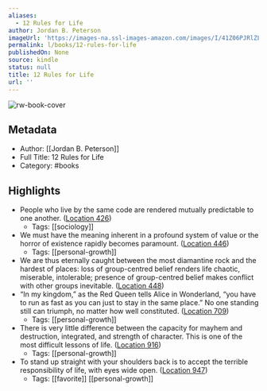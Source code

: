 ```yaml
---
aliases:
  - 12 Rules for Life
author: Jordan B. Peterson
imageUrl: 'https://images-na.ssl-images-amazon.com/images/I/41Z06PJRlZL._SL200_.jpg'
permalink: l/books/12-rules-for-life
publishedOn: None
source: kindle
status: null
title: 12 Rules for Life
url: ''
---
```

![rw-book-cover](https://images-na.ssl-images-amazon.com/images/I/41Z06PJRlZL._SL200_.jpg)

## Metadata

- Author: [[Jordan B. Peterson]]
- Full Title: 12 Rules for Life
- Category: #books

## Highlights

- People who live by the same code are rendered mutually predictable to one another. ([Location 426](https://readwise.io/to_kindle?action=open&asin=B078C6C7QS&location=426))
    - Tags: [[sociology]]
- We must have the meaning inherent in a profound system of value or the horror of existence rapidly becomes paramount. ([Location 446](https://readwise.io/to_kindle?action=open&asin=B078C6C7QS&location=446))
    - Tags: [[personal-growth]]
- We are thus eternally caught between the most diamantine rock and the hardest of places: loss of group-centred belief renders life chaotic, miserable, intolerable; presence of group-centred belief makes conflict with other groups inevitable. ([Location 448](https://readwise.io/to_kindle?action=open&asin=B078C6C7QS&location=448))
- “In my kingdom,” as the Red Queen tells Alice in Wonderland, “you have to run as fast as you can just to stay in the same place.” No one standing still can triumph, no matter how well constituted. ([Location 709](https://readwise.io/to_kindle?action=open&asin=B078C6C7QS&location=709))
    - Tags: [[personal-growth]]
- There is very little difference between the capacity for mayhem and destruction, integrated, and strength of character. This is one of the most difficult lessons of life. ([Location 916](https://readwise.io/to_kindle?action=open&asin=B078C6C7QS&location=916))
    - Tags: [[personal-growth]]
- To stand up straight with your shoulders back is to accept the terrible responsibility of life, with eyes wide open. ([Location 947](https://readwise.io/to_kindle?action=open&asin=B078C6C7QS&location=947))
    - Tags: [[favorite]] [[personal-growth]]
